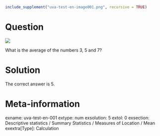 ```r
include_supplement("uva-test-en-image001.png", recursive = TRUE)
```

Question
========

![](uva-test-en-image001.png)

What is the average of the numbers 3, 5 and 7?

Solution
========

The correct answer is 5.

Meta-information
================
exname: uva-test-en-001
extype: num
exsolution: 5
extol: 0
exsection: Descriptive statistics / Summary Statistics / Measures of Location / Mean
exextra[Type]: Calculation
